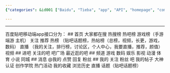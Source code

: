 ```yaml
---
{"categories": &id001 ["Baidu", "Tieba", "app", "API", "homepage", "communities", "channels"], "category": "API", "date": "2022-11-08 07:30:38", "description": "The Baidu Tieba app API enables access to various sections such as the homepage, communities, channels, and messaging. It offers features like hot searches, recommended content, trending topics, live streaming, video section, and communication with other users.", "tags": *id001, "title": "百度贴吧app接口"}

---
```


------
百度贴吧移动端app接口分为：
## 首页
大家都在搜
热搜榜 热吧榜 游戏榜（手游 端游 主机）
关注 推荐
热榜 （贴吧话题榜，热帖榜（总榜，视频，长更，游戏，数码）
直播 （我的关注，排行榜，讨论区，个人中心，我要直播，推荐，颜值）
视频
## 进吧
关注的吧 吧广场 最近逛的吧
## 频道
游戏 数码 娱乐 影视 动漫 体育 小说 同城
## 消息
@我的 点赞 回复 粉丝
## 我的
关注 粉丝 吧
我的帖子 大神认证 创作学院 热门活动
我的收藏 浏览历史 直播 话题（贴吧话题榜）
